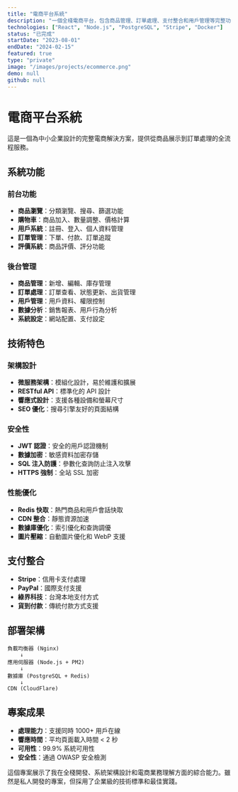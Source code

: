 ```yaml
---
title: "電商平台系統"
description: "一個全棧電商平台，包含商品管理、訂單處理、支付整合和用戶管理等完整功能。"
technologies: ["React", "Node.js", "PostgreSQL", "Stripe", "Docker"]
status: "已完成"
startDate: "2023-08-01"
endDate: "2024-02-15"
featured: true
type: "private"
image: "/images/projects/ecommerce.png"
demo: null
github: null
---
```


# 電商平台系統

這是一個為中小企業設計的完整電商解決方案，提供從商品展示到訂單處理的全流程服務。

## 系統功能

### 前台功能
- **商品瀏覽**：分類瀏覽、搜尋、篩選功能
- **購物車**：商品加入、數量調整、價格計算
- **用戶系統**：註冊、登入、個人資料管理
- **訂單管理**：下單、付款、訂單追蹤
- **評價系統**：商品評價、評分功能

### 後台管理
- **商品管理**：新增、編輯、庫存管理
- **訂單處理**：訂單查看、狀態更新、出貨管理
- **用戶管理**：用戶資料、權限控制
- **數據分析**：銷售報表、用戶行為分析
- **系統設定**：網站配置、支付設定

## 技術特色

### 架構設計
- **微服務架構**：模組化設計，易於維護和擴展
- **RESTful API**：標準化的 API 設計
- **響應式設計**：支援各種設備和螢幕尺寸
- **SEO 優化**：搜尋引擎友好的頁面結構

### 安全性
- **JWT 認證**：安全的用戶認證機制
- **數據加密**：敏感資料加密存儲
- **SQL 注入防護**：參數化查詢防止注入攻擊
- **HTTPS 強制**：全站 SSL 加密

### 性能優化
- **Redis 快取**：熱門商品和用戶會話快取
- **CDN 整合**：靜態資源加速
- **數據庫優化**：索引優化和查詢調優
- **圖片壓縮**：自動圖片優化和 WebP 支援

## 支付整合

- **Stripe**：信用卡支付處理
- **PayPal**：國際支付支援
- **綠界科技**：台灣本地支付方式
- **貨到付款**：傳統付款方式支援

## 部署架構

```
負載均衡器 (Nginx)
    ↓
應用伺服器 (Node.js + PM2)
    ↓
數據庫 (PostgreSQL + Redis)
    ↓
CDN (CloudFlare)
```

## 專案成果

- **處理能力**：支援同時 1000+ 用戶在線
- **響應時間**：平均頁面載入時間 < 2 秒
- **可用性**：99.9% 系統可用性
- **安全性**：通過 OWASP 安全檢測

這個專案展示了我在全棧開發、系統架構設計和電商業務理解方面的綜合能力。雖然是私人開發的專案，但採用了企業級的技術標準和最佳實踐。